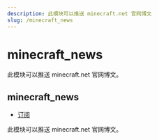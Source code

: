 ```yaml
---
description: 此模块可以推送 minecraft.net 官网博文
slug: /minecraft_news
---
```


# minecraft_news

此模块可以推送 minecraft.net 官网博文。

## minecraft_news

- [订阅](/docs/help/reading#命令类型)

此模块可以推送 minecraft.net 官网博文。

